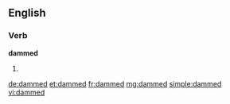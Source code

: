 ==English==

===Verb===
'''dammed'''

# {{past of|dam}}

[[de:dammed]]
[[et:dammed]]
[[fr:dammed]]
[[mg:dammed]]
[[simple:dammed]]
[[vi:dammed]]